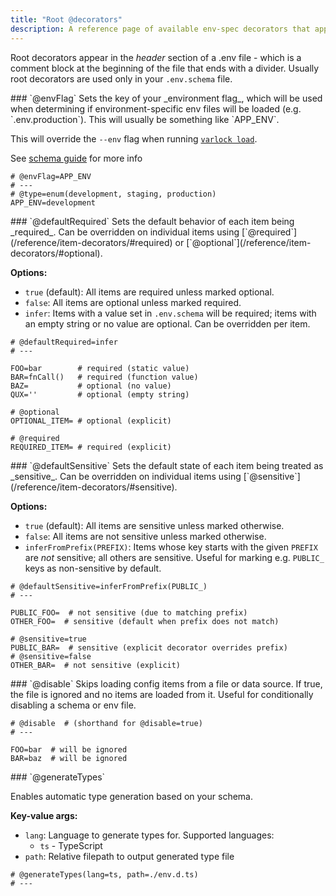 ```yaml
---
title: "Root @decorators"
description: A reference page of available env-spec decorators that apply to the schema itself, rather than individual items
---
```


Root decorators appear in the _header_ section of a .env file - which is a comment block at the beginning of the file that ends with a divider. Usually root decorators are used only in your `.env.schema` file.


<div class="reference-docs">

<div>
### `@envFlag`
Sets the key of your _environment flag_, which will be used when determining if environment-specific env files will be loaded (e.g. `.env.production`).
This will usually be something like `APP_ENV`. 

This will override the `--env` flag when running [`varlock load`](/reference/cli-commands#varlock-load).

See [schema guide](/guides/schema/#envflag) for more info

```env-spec
# @envFlag=APP_ENV
# ---
# @type=enum(development, staging, production)
APP_ENV=development
```
</div>

<div>
### `@defaultRequired`
Sets the default behavior of each item being _required_. Can be overridden on individual items using [`@required`](/reference/item-decorators/#required) or [`@optional`](/reference/item-decorators/#optional).

**Options:**
- `true` (default): All items are required unless marked optional.
- `false`: All items are optional unless marked required.
- `infer`: Items with a value set in `.env.schema` will be required; items with an empty string or no value are optional. Can be overridden per item.

```env-spec
# @defaultRequired=infer
# ---

FOO=bar        # required (static value)
BAR=fnCall()   # required (function value)
BAZ=           # optional (no value)
QUX=''         # optional (empty string)

# @optional
OPTIONAL_ITEM= # optional (explicit)

# @required
REQUIRED_ITEM= # required (explicit)
```
</div>

<div>
### `@defaultSensitive`
Sets the default state of each item being treated as _sensitive_. Can be overridden on individual items using [`@sensitive`](/reference/item-decorators/#sensitive).

**Options:**
- `true` (default): All items are sensitive unless marked otherwise.
- `false`: All items are not sensitive unless marked otherwise.
- `inferFromPrefix(PREFIX)`: Items whose key starts with the given `PREFIX` are _not_ sensitive; all others are sensitive. Useful for marking e.g. `PUBLIC_` keys as non-sensitive by default.

```env-spec
# @defaultSensitive=inferFromPrefix(PUBLIC_)
# ---

PUBLIC_FOO=  # not sensitive (due to matching prefix)
OTHER_FOO=  # sensitive (default when prefix does not match)

# @sensitive=true
PUBLIC_BAR=  # sensitive (explicit decorator overrides prefix)
# @sensitive=false
OTHER_BAR=  # not sensitive (explicit)
```
</div>

<div>
### `@disable`
Skips loading config items from a file or data source. If true, the file is ignored and no items are loaded from it. Useful for conditionally disabling a schema or env file.

```env-spec
# @disable  # (shorthand for @disable=true)
# ---

FOO=bar  # will be ignored
BAR=baz  # will be ignored

```
</div>

<div>
### `@generateTypes`

Enables automatic type generation based on your schema.

**Key-value args:**
- `lang`: Language to generate types for. Supported languages:
  - `ts` - TypeScript
- `path`: Relative filepath to output generated type file


```env-spec
# @generateTypes(lang=ts, path=./env.d.ts)
# ---
```
</div>

</div>
